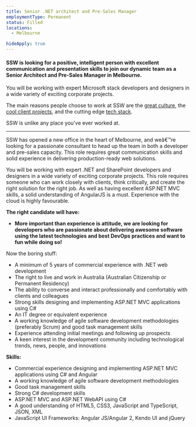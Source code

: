 ---
title: Senior .NET architect and Pre-Sales Manager
employmentType: Permanent
status: Filled
locations: 
  - Melbourne

hideApply: true
---
        
#### SSW is looking for a positive, intelligent person with excellent communication and presentation skills to join our dynamic team as a Senior Architect and Pre-Sales Manager in Melbourne.


You will be working with expert Microsoft stack developers and designers in a wide variety of exciting corporate projects.  

 The main reasons people choose to work at SSW are the [great culture](https://www.ssw.com.au/ssw/Company/Culture), the [cool client projects](https://www.ssw.com.au/ssw/Company/Clients), and the cutting edge [tech stack](https://www.ssw.com.au/ssw/Consulting/Default.aspx).  

 SSW is unlike any place you've ever worked at.




---


SSW has opened a new office in the heart of Melbourne, and weâ€™re looking for a passionate consultant to head up the team in both a developer and pre-sales capacity. This role requires great communication skills and solid experience in delivering production-ready web solutions.


You will be working with expert .NET and SharePoint developers and designers in a wide variety of exciting corporate projects. This role requires someone who can work closely with clients, think critically, and create the right solution for the right job. As well as having excellent ASP.NET MVC skills, a solid understanding of AngularJS is a must. Experience with the cloud is highly favourable.


**The right candidate will have:**


* **More important than experience is attitude, we are looking for developers who are passionate about delivering awesome software using the latest technologies and best DevOps practices and want to fun while doing so!**


Now the boring stuff:


* A minimum of 5 years of commercial experience with .NET web development
* The right to live and work in Australia (Australian Citizenship or Permanent Residency)
* The ability to converse and interact professionally and comfortably with clients and colleagues
* Strong skills designing and implementing ASP.NET MVC applications using C#
* An IT degree or equivalent experience
* A working knowledge of agile software development methodologies (preferably Scrum) and good task management skills
* Experience attending initial meetings and following up prospects
* A keen interest in the development community including technological trends, news, people, and innovations


**Skills:**


* Commercial experience designing and implementing ASP.NET MVC applications using C# and Angular
* A working knowledge of agile software development methodologies
* Good task management skills
* Strong C# development skills
* ASP.NET MVC and ASP.NET WebAPI using C#
* A good understanding of HTML5, CSS3, JavaScript and TypeScript, JSON, XML
* JavaScript UI Frameworks: Angular JS/Angular 2, Kendo UI and jQuery


